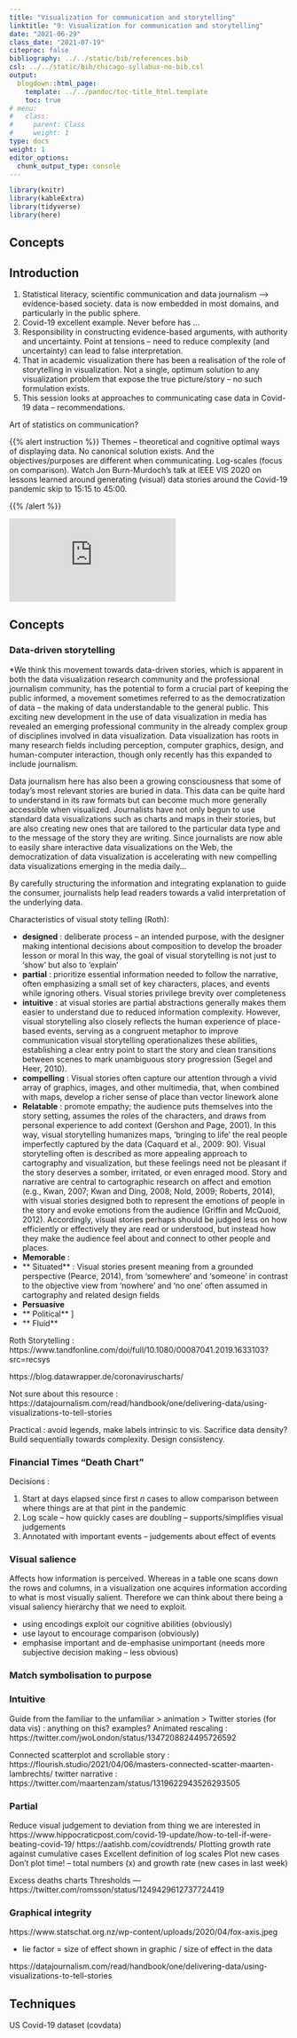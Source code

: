 ```yaml
---
title: "Visualization for communication and storytelling"
linktitle: "9: Visualization for communication and storytelling"
date: "2021-06-29"
class_date: "2021-07-19"
citeproc: false
bibliography: ../../static/bib/references.bib
csl: ../../static/bib/chicago-syllabus-no-bib.csl
output:
  blogdown::html_page:
    template: ../../pandoc/toc-title_html.template
    toc: true
# menu:
#   class:
#     parent: Class
#     weight: 1
type: docs
weight: 1
editor_options:
  chunk_output_type: console
---
```



```r
library(knitr)
library(kableExtra)
library(tidyverse)
library(here)
```

## Concepts


## Introduction

1. Statistical literacy, scientific communication and data journalism --> evidence-based society. data is now embedded in most domains, and particularly in the public sphere.
2. Covid-19 excellent example. Never before has ...
3. Responsibility in constructing evidence-based arguments, with authority and uncertainty. Point at tensions -- need to reduce complexity (and uncertainty) can lead to false interpretation.
4. That in academic visualization there has been a realisation of the role of storytelling in visualization. Not a single, optimum solution to any visualization problem that expose the true picture/story -- no such formulation exists.
5. This session looks at approaches to communicating case data in Covid-19 data -- recommendations.

Art of statistics on communication?


{{% alert instruction %}}
Themes -- theoretical and cognitive optimal ways of displaying data. No canonical solution exists. And the objectives/purposes are different when communicating. Log-scales (focus on comparison).
Watch Jon Burn-Murdoch's talk at IEEE VIS 2020 on lessons learned around generating (visual) data stories around the Covid-19 pandemic skip to 15:15 to 45:00.

{{% /alert %}}

<div class="embed-responsive embed-responsive-16by9">
<iframe class="embed-responsive-item" src="https://www.youtube.com/embed/xlN_QUdT6os" frameborder="0" allow="accelerometer; autoplay; encrypted-media; gyroscope; picture-in-picture" allowfullscreen></iframe>
</div>

## Concepts

### Data-driven storytelling

*We think this movement towards data-driven stories, which is apparent in both the data visualization research community and the professional journalism community, has the potential to form a crucial part of keeping the public informed, a movement sometimes referred to as the democratization of data – the making of data understandable to the general public. This exciting new development in the use of data visualization in media has revealed an emerging professional community in the already complex group of disciplines involved in data visualization. Data visualization has roots in many research fields including perception, computer graphics, design, and human-computer interaction, though only recently has this expanded to include journalism.

Data journalism
here has also been a growing consciousness that some of today’s most relevant stories are buried in data. This data can be quite hard to understand in its raw formats but can become much more generally accessible when visualized. Journalists have not only begun to use standard data visualizations such as charts and maps in their stories, but are also creating new ones that are tailored to the particular data type and to the message of the story they are writing. Since journalists are now able to easily share interactive data visualizations on the Web, the democratization of data visualization is accelerating with new compelling data visualizations emerging in the media daily...

By carefully structuring the information and integrating explanation to guide the consumer, journalists help lead readers towards a valid interpretation of the underlying data.


Characteristics of visual stoty telling (Roth):

* **designed** : deliberate process -- an intended purpose, with the designer making intentional decisions about composition to develop the broader lesson or moral In this way, the goal of visual storytelling is not just to ‘show’ but also to ‘explain’
* **partial** : prioritize essential information needed to follow the narrative, often emphasizing a small set of key characters, places, and events while ignoring others. Visual stories privilege brevity over completeness
* **intuitive** : at visual stories are partial abstractions generally makes them easier to understand due to reduced information complexity. However, visual storytelling also closely reflects the human experience of place-based events, serving as a congruent metaphor to improve communication  visual storytelling operationalizes these abilities, establishing a clear entry point to start the story and clean transitions between scenes to mark unambiguous story progression (Segel and Heer, 2010).
* **compelling** : Visual stories often capture our attention through a vivid array of graphics, images, and other multimedia, that, when combined with maps, develop a richer sense of place than vector linework alone
* **Relatable** : promote empathy; the audience puts themselves into the story setting, assumes the roles of the characters, and draws from personal experience to add context (Gershon and Page, 2001). In this way, visual storytelling humanizes maps, ‘bringing to life’ the real people imperfectly captured by the data (Caquard et al., 2009: 90). Visual storytelling often is described as more appealing approach to cartography and visualization, but these feelings need not be pleasant if the story deserves a somber, irritated, or even enraged mood. Story and narrative are central to cartographic research on affect and emotion (e.g., Kwan, 2007; Kwan and Ding, 2008; Nold, 2009; Roberts, 2014), with visual stories designed both to represent the emotions of people in the story and evoke emotions from the audience (Griffin and McQuoid, 2012). Accordingly, visual stories perhaps should be judged less on how efficiently or effectively they are read or understood, but instead how they make the audience feel about and connect to other people and places.
* **Memorable** :
* ** Situated** : Visual stories present meaning from a grounded perspective (Pearce, 2014), from ‘somewhere’ and ‘someone’ in contrast to the objective view from ‘nowhere’ and ‘no one’ often assumed in cartography and related design fields
* **Persuasive**
* ** Political** ]
* ** Fluid**

Roth Storytelling : https://www.tandfonline.com/doi/full/10.1080/00087041.2019.1633103?src=recsys

https://blog.datawrapper.de/coronaviruscharts/

Not sure about this resource : https://datajournalism.com/read/handbook/one/delivering-data/using-visualizations-to-tell-stories



Practical : avoid legends, make labels intrinsic to vis. Sacrifice data density? Build sequentially towards complexity. Design consistency.


### Financial Times "Death Chart"

Decisions :

1. Start at days elapsed since first *n* cases to allow comparison between where things are at that pint in the pandemic
2. Log scale -- how quickly cases are doubling -- supports/simplifies visual judgements
3. Annotated with important events -- judgements about effect of events


### Visual salience

Affects how information is perceived. Whereas in a table one scans down the rows and columns, in a visualization one acquires information according to what is most visually salient. Therefore we can think about there being a visual saliency hierarchy that we need to exploit.

* using encodings exploit our cognitive abilities (obviously)
* use layout to encourage comparison (obviously)
* emphasise important and de-emphasise unimportant (needs more subjective decision making -- less obvious)

### Match symbolisation to purpose

### Intuitive

Guide from the familiar to the unfamiliar > animation > Twitter stories (for data vis) : anything on this? examples? Animated rescaling : https://twitter.com/jwoLondon/status/1347208824495726592

Connected scatterplot and scrollable story : https://flourish.studio/2021/04/06/masters-connected-scatter-maarten-lambrechts/
twitter narrative : https://twitter.com/maartenzam/status/1319622943526293505

### Partial

Reduce visual judgement to deviation from thing we are interested in
https://www.hippocraticpost.com/covid-19-update/how-to-tell-if-were-beating-covid-19/
https://aatishb.com/covidtrends/
Plotting growth rate against cumulative cases
Excellent definition of log scales
Plot new cases
Don't plot time! -- total numbers (x) and growth rate (new cases in last week)

Excess deaths charts
Thresholds --- https://twitter.com/romsson/status/1249429612737724419

### Graphical integrity

https://www.statschat.org.nz/wp-content/uploads/2020/04/fox-axis.jpeg

* lie factor = size of effect shown in graphic / size of effect in the data

https://datajournalism.com/read/handbook/one/delivering-data/using-visualizations-to-tell-stories

## Techniques

US Covid-19 dataset (covdata)



<!-- Concerns around the _reproducibility crisis_ are not simply a function of transparency in methodology and research design. Rather, they relate to a culture and incentive structure whereby scientific claims are conferred with authority when reported within the (slightly backwards) logic of Null Hypothesis Significance Testing (NHST) and _p-values_. We will cover a little on this in session 7 and 8, but for an accessible read on the phenomenon of _p-hacking_ (with interactive graphic) see [this article](https://fivethirtyeight.com/features/science-isnt-broken/#part1) from the excellent [FiveThirtyEight](http://fivethirtyeight.com) website. Again, the upshot of all this introspection is a rethinking of the way in which Statistics is taught in schools and universities, with greater emphasis on understanding through computational approaches rather than traditional equations, formulas and probability tables. Where does `R` fit within this? Simply put: `R` is far better placed than traditional software tools and point-and-click paradigms for supporting computational approaches to statistics -- with a set of methods and libraries for performing simulations and permutation-based tests. -->
